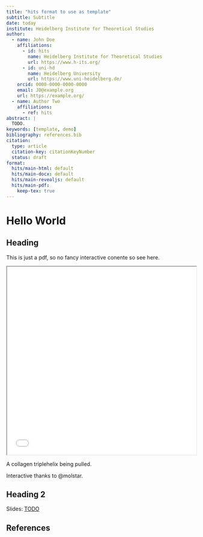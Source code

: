 ```yaml
---
title: "hits format to use as template"
subtitle: Subtitle
date: today
institute: Heidelberg Institute for Theoretical Studies
author:
  - name: John Doe
    affiliations:
      - id: hits
        name: Heidelberg Institute for Theoretical Studies
        url: https://www.h-its.org/
      - id: uni-hd
        name: Heidelberg University
        url: https://www.uni-heidelberg.de/
    orcid: 0000-0000-0000-0000
    email: JD@example.org
    url: https://example.org/
  - name: Author Two
    affiliations:
      - ref: hits
abstract: |
  TODO.
keywords: [template, demo]
bibliography: references.bib  
citation:
  type: article
  citation-key: citationKeyNumber
  status: draft
format:
  hits/main-html: default
  hits/main-docx: default
  hits/main-revealjs: default
  hits/main-pdf:
    keep-tex: true  
---
```


# Hello World

## Heading


::: {.content-visible when-format="pdf"}
This is just a pdf, so no fancy interactive conente so see here.
:::

:::: {.content-visible when-format="html"}
::: {#fig-collagen}

<iframe src="./_fibril-molstar.html" width=100% height=500px></iframe>

A collagen triplehelix being pulled. 
:::
::::

:::footer
Interactive thanks to @molstar.
:::


## Heading 2


::: {.content-visible when-format="html"}
[Slides: [TODO](TODO)]{#qrcode}

```{=html}
<style>
figcaption {
    text-align: center;
}
</style>
<script src="./www/qrcode.min.js"></script>
<script type="text/javascript">
let elem = document.getElementById("qrcode")
new QRCode(elem, "https:/github.com/jmbuhr/hits-scientific-seminar-datavis");
</script>
```
:::

## References

:::{#refs}
:::

